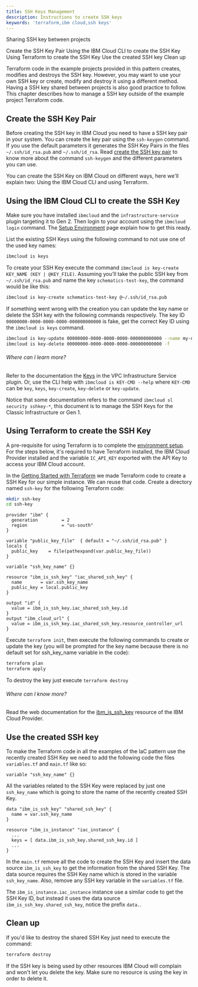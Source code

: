 ```yaml
---
title: SSH Keys Management
description: Instructions to create SSH keys
keywords: 'terraform,ibm cloud,ssh keys'
---
```


<PageDescription>

Sharing SSH key between projects

</PageDescription>

<AnchorLinks small>
  <AnchorLink>Create the SSH Key Pair</AnchorLink>
  <AnchorLink>Using the IBM Cloud CLI to create the SSH Key</AnchorLink>
  <AnchorLink>Using Terraform to create the SSH Key</AnchorLink>
  <AnchorLink>Use the created SSH key</AnchorLink>
  <AnchorLink>Clean up</AnchorLink>
</AnchorLinks>

Terraform code in the example projects provided in this pattern creates, modifies and destroys the SSH key. However, you may want to use your own SSH key or create, modify and destroy it using a different method. Having a SSH key shared between projects is also good practice to follow. This chapter describes how to manage a SSH key outside of the example project Terraform code.

## Create the SSH Key Pair

Before creating the SSH key in IBM Cloud you need to have a SSH key pair in your system. You can create the key pair using the `ssh-keygen` command. If you use the default parameters it generates the SSH Key Pairs in the files `~/.ssh/id_rsa.pub` and `~/.ssh/id_rsa`. Read [create the SSH key pair](https://cloud.ibm.com/docs/vpc?topic=vpc-ssh-keys) to know more about the command `ssh-keygen` and the different parameters you can use.

You can create the SSH Key on IBM Cloud on different ways, here we'll explain two: Using the IBM Cloud CLI and using Terraform.

## Using the IBM Cloud CLI to create the SSH Key

Make sure you have installed `ibmcloud` and the `infrastructure-service` plugin targeting it to Gen 2. Then login to your account using the `ibmcloud login` command. The [Setup Environment](/iac/setup-environment) page explain how to get this ready.

List the existing SSH Keys using the following command to not use one of the used key names:

```bash
ibmcloud is keys
```

To create your SSH Key execute the command `ibmcloud is key-create KEY_NAME (KEY | @KEY_FILE)`. Assuming you'll take the public SSH key from `~/.ssh/id_rsa.pub` and name the key `schematics-test-key`, the command would be like this:

```bash
ibmcloud is key-create schematics-test-key @~/.ssh/id_rsa.pub
```

If something went wrong with the creation you can update the key name or delete the SSH key with the following commands respectively. The key ID `00000000-0000-0000-0000-000000000000` is fake, get the correct Key ID using the `ibmcloud is keys` command.

```bash
ibmcloud is key-update 00000000-0000-0000-0000-000000000000 --name my-new-name
ibmcloud is key-delete 00000000-0000-0000-0000-000000000000 -f
```

<InlineNotification>

###### Where can I learn more?

Refer to the documentation the [Keys](https://cloud.ibm.com/docs/cli?topic=vpc-infrastructure-cli-plugin-vpc-reference#keys) in the VPC Infrastructure Service plugin. Or, use the CLI help with `ibmcloud is KEY-CMD --help` where `KEY-CMD` can be `key`, `keys`, `key-create`, `key-delete` or `key-update`.

Notice that some documentation refers to the command `ibmcloud sl security sshkey-*`, this document is to manage the SSH Keys for the Classic Infrastructure or Gen 1.

</InlineNotification>

## Using Terraform to create the SSH Key

A pre-requisite for using Terraform is to complete the [environment setup](/iac/setup-environment). For the steps below, it's required to have Terraform installed, the IBM Cloud Provider installed and the variable `IC_API_KEY` exported with the API Key to access your IBM Cloud account.

In the [Getting Started with Terraform](/iac/getting-started-terraform) we made Terraform code to create a SSH Key for our simple instance. We can reuse that code. Create a directory named `ssh-key` for the following Terraform code:

```bash
mkdir ssh-key
cd ssh-key
```

```hcl path=main.tf
provider "ibm" {
  generation         = 2
  region             = "us-south"
}

variable "public_key_file"  { default = "~/.ssh/id_rsa.pub" }
locals {
  public_key    = file(pathexpand(var.public_key_file))
}

variable "ssh_key_name" {}

resource "ibm_is_ssh_key" "iac_shared_ssh_key" {
  name       = var.ssh_key_name
  public_key = local.public_key
}

output "id" {
  value = ibm_is_ssh_key.iac_shared_ssh_key.id
}
output "ibm_cloud_url" {
  value = ibm_is_ssh_key.iac_shared_ssh_key.resource_controller_url
}
```

Execute `terraform init`, then execute the following commands to create or update the key (you will be prompted for the key name because there is no default set for ssh_key_name variable in the code):

```bash
terraform plan
terraform apply
```

To destroy the key just execute `terraform destroy`

<InlineNotification>

###### Where can I know more?

Read the web documentation for the [ibm_is_ssh_key](https://cloud.ibm.com/docs/terraform?topic=terraform-vpc-gen2-resources#ssh-key) resource of the IBM Cloud Provider.

</InlineNotification>

## Use the created SSH key

To make the Terraform code in all the examples of the IaC pattern use the recently created SSH Key we need to add the following code the files `variables.tf` and `main.tf` like so:

```hcl path=variables.tf
variable "ssh_key_name" {}
```

All the variables related to the SSH Key were replaced by just one `ssh_key_name` which is going to store the name of the recently created SSH Key.

```hcl path=main.tf
data "ibm_is_ssh_key" "shared_ssh_key" {
  name = var.ssh_key_name
}

resource "ibm_is_instance" "iac_instance" {
  ...
  keys = [ data.ibm_is_ssh_key.shared_ssh_key.id ]
  ...
}
```

In the `main.tf` remove all the code to create the SSH Key and insert the data source `ibm_is_ssh_key` to get the information from the shared SSH Key. The data source requires the SSH Key name which is stored in the variable `ssh_key_name`. Also, remove any SSH key variable in the `variables.tf` file.

The `ibm_is_instance.iac_instance` instance use a similar code to get the SSH Key ID, but instead it uses the data source `ibm_is_ssh_key.shared_ssh_key`, notice the prefix `data.`.

## Clean up

If you'd like to destroy the shared SSH Key just need to execute the command:

```bash
terraform destroy
```

If the SSH key is being used by other resources IBM Cloud will complain and won't let you delete the key. Make sure no resource is using the key in order to delete it.
